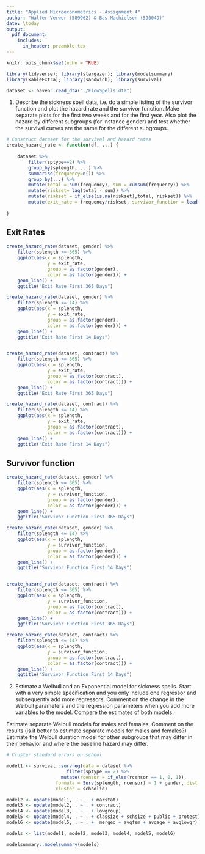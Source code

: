 ```yaml
---
title: "Applied Microeconometrics - Assignment 4"
author: "Walter Verwer (589962) & Bas Machielsen (590049)"
date: \today
output:
  pdf_document:
    includes:
      in_header: preamble.tex
---
```


```r
knitr::opts_chunk$set(echo = TRUE)

library(tidyverse); library(stargazer); library(modelsummary)
library(kableExtra); library(sandwich); library(survival)

dataset <- haven::read_dta("./FlowSpells.dta") 
```

1. Describe the sickness spell data, i.e. do a simple listing of the survivor function and plot the hazard rate and the survivor function. Make separate plots for the first two weeks and for the first year. Also plot the hazard by different subgroups (for instance gender) and test whether the survival curves are the same for the different subgroups.

```r
# Construct dataset for the survival and hazard rates
create_hazard_rate <- function(df, ...) {
    
    dataset %>%
        filter(sptype==2) %>%
        group_by(splength, ...) %>%
        summarise(frequency=n()) %>%
        group_by(...) %>%
        mutate(total = sum(frequency), sum = cumsum(frequency)) %>%
        mutate(riskset= lag(total - sum)) %>%
        mutate(riskset = if_else(is.na(riskset),total, riskset)) %>%
        mutate(exit_rate = frequency/riskset, survivor_function = lead(riskset/total))
    
}

```

## Exit Rates 

```r
create_hazard_rate(dataset, gender) %>%
    filter(splength <= 365) %>%
    ggplot(aes(x = splength, 
               y = exit_rate, 
               group = as.factor(gender), 
               color = as.factor(gender))) + 
    geom_line() +
    ggtitle("Exit Rate First 365 Days")

create_hazard_rate(dataset, gender) %>%
    filter(splength <= 14) %>%
    ggplot(aes(x = splength, 
               y = exit_rate, 
               group = as.factor(gender), 
               color = as.factor(gender))) + 
    geom_line() +
    ggtitle("Exit Rate First 14 Days")


create_hazard_rate(dataset, contract) %>%
    filter(splength <= 365) %>%
    ggplot(aes(x = splength, 
               y = exit_rate, 
               group = as.factor(contract), 
               color = as.factor(contract))) + 
    geom_line() +
    ggtitle("Exit Rate First 365 Days")

create_hazard_rate(dataset, contract) %>%
    filter(splength <= 14) %>%
    ggplot(aes(x = splength, 
               y = exit_rate, 
               group = as.factor(contract), 
               color = as.factor(contract))) + 
    geom_line() +
    ggtitle("Exit Rate First 14 Days")

```

## Survivor function

```r
create_hazard_rate(dataset, gender) %>%
    filter(splength <= 365) %>%
    ggplot(aes(x = splength, 
               y = survivor_function, 
               group = as.factor(gender), 
               color = as.factor(gender))) + 
    geom_line() +
    ggtitle("Survivor Function First 365 Days")

create_hazard_rate(dataset, gender) %>%
    filter(splength <= 14) %>%
    ggplot(aes(x = splength, 
               y = survivor_function, 
               group = as.factor(gender), 
               color = as.factor(gender))) + 
    geom_line() +
    ggtitle("Survivor Function First 14 Days")


create_hazard_rate(dataset, contract) %>%
    filter(splength <= 365) %>%
    ggplot(aes(x = splength, 
               y = survivor_function, 
               group = as.factor(contract), 
               color = as.factor(contract))) + 
    geom_line() +
    ggtitle("Survivor Function First 365 Days")

create_hazard_rate(dataset, contract) %>%
    filter(splength <= 14) %>%
    ggplot(aes(x = splength, 
               y = survivor_function, 
               group = as.factor(contract), 
               color = as.factor(contract))) + 
    geom_line() +
    ggtitle("Survivor Function First 14 Days")

```


2. Estimate a Weibull and an Exponential model for sickness spells. Start with a very simple specification and you only include one regressor and subsequently add more regressors. Comment on the change in the Weibull parameters and the regression parameters when you add more variables to the model. Compare the estimates of both models.

<!-- Hallo Walter, zie hier: https://www.emilyzabor.com/tutorials/survival_analysis_in_r_tutorial.html waarom ik dit zo correct doe! --> 

Estimate separate Weibull models for males and females. Comment on the results (is it better to estimate separate models for males and females?) Estimate the Weibull duration model for other subgroups that may differ in their behavior and where the baseline hazard may differ.

```r
# Cluster standard errors on school

model1 <- survival::survreg(data = dataset %>%
                      filter(sptype == 2) %>%
                    mutate(rcensor = if_else(rcensor == 1, 0, 1)),
                  formula = Surv(splength, rcensor) ~ 1 + gender, dist = "weibull", 
                  cluster = schoolid) 

model2 <- update(model1, . ~ . + marstat)
model3 <- update(model2, . ~ . + contract)
model4 <- update(model3, . ~ . + lowgroup)
model5 <- update(model4, . ~ . + classize + schsize + public + protest)
model6 <- update(model5, . ~ . +  merged + avgfem + avgage + avglowgr)

models <- list(model1, model2, model3, model4, model5, model6)
```


```r
modelsummary::modelsummary(models)
```

